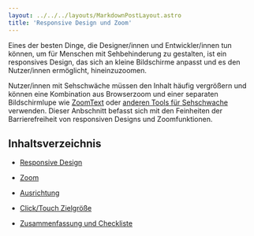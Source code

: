 ```yaml
---
layout: ../../../layouts/MarkdownPostLayout.astro
title: 'Responsive Design und Zoom'
---
```


Eines der besten Dinge, die Designer/innen und Entwickler/innen tun können, um für Menschen mit Sehbehinderung zu gestalten,
ist ein responsives Design, das sich an kleine Bildschirme anpasst und es den Nutzer/innen ermöglicht, hineinzuzoomen.

Nutzer/innen mit Sehschwäche müssen den Inhalt häufig vergrößern und können eine Kombination aus Browserzoom und
einer separaten Bildschirmlupe wie <a href="https://www.zoomtext.com/products/" target="_blank">ZoomText</a>
oder <a href="https://www.freedomscientific.com/products/lowvision/" target="_blank">anderen Tools für Sehschwache</a>
verwenden. Dieser Anbschnitt befasst sich mit den Feinheiten der Barrierefreiheit von responsiven Designs
und Zoomfunktionen.

## Inhaltsverzeichnis

- [Responsive Design](/tutorials/responsive-design-und-zoom/responsive-design)

- [Zoom](/tutorials/responsive-design-und-zoom/zoom)

- [Ausrichtung](/tutorials/responsive-design-und-zoom/ausrichtung)

- [Click/Touch Zielgröße](/tutorials/responsive-design-und-zoom/click-touch-zielgroeße)

- [Zusammenfassung und Checkliste](/tutorials/responsive-design-und-zoom/zusammenfassung)

